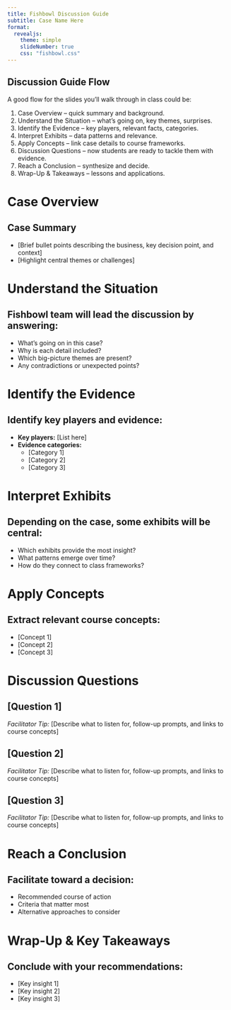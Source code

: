 ```yaml
---
title: Fishbowl Discussion Guide
subtitle: Case Name Here
format:
  revealjs:
    theme: simple
    slideNumber: true
    css: "fishbowl.css"
---
```


## Discussion Guide Flow

A good flow for the slides you’ll walk through in class could be:

1. Case Overview – quick summary and background.
2. Understand the Situation – what’s going on, key themes, surprises.
3. Identify the Evidence – key players, relevant facts, categories.
4. Interpret Exhibits – data patterns and relevance.
5. Apply Concepts – link case details to course frameworks.
6. Discussion Questions – now students are ready to tackle them with evidence.
7. Reach a Conclusion – synthesize and decide.
8. Wrap-Up & Takeaways – lessons and applications.


# Case Overview

## Case Summary
- [Brief bullet points describing the business, key decision point, and context]
- [Highlight central themes or challenges]


# Understand the Situation

## Fishbowl team will lead the discussion by answering:
- What’s going on in this case?  
- Why is each detail included?  
- Which big-picture themes are present?  
- Any contradictions or unexpected points?  


# Identify the Evidence

## Identify key players and evidence:
- **Key players:** [List here]  
- **Evidence categories:**  
  - [Category 1]  
  - [Category 2]  
  - [Category 3]  


# Interpret Exhibits

## Depending on the case, some exhibits will be central:
- Which exhibits provide the most insight?  
- What patterns emerge over time?  
- How do they connect to class frameworks?  


# Apply Concepts

## Extract relevant course concepts:
- [Concept 1]  
- [Concept 2]  
- [Concept 3]  


# Discussion Questions

## [Question 1]
*Facilitator Tip:* [Describe what to listen for, follow-up prompts, and links to course concepts]

## [Question 2]
*Facilitator Tip:* [Describe what to listen for, follow-up prompts, and links to course concepts]

## [Question 3]
*Facilitator Tip:* [Describe what to listen for, follow-up prompts, and links to course concepts]


# Reach a Conclusion

## Facilitate toward a decision:
- Recommended course of action  
- Criteria that matter most  
- Alternative approaches to consider  


# Wrap-Up & Key Takeaways

## Conclude with your recommendations:
- [Key insight 1]  
- [Key insight 2]  
- [Key insight 3]  

